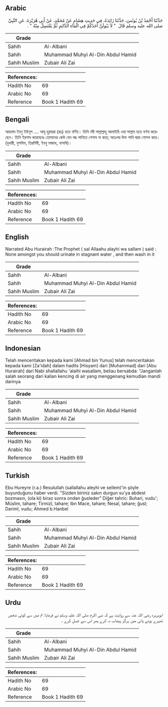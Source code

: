 ## Arabic


<div dir="rtl" lang="ar" style={{fontSize:'larger',backgroundColor:'#f8f9fa',padding:20}}>
حَدَّثَنَا أَحْمَدُ بْنُ يُونُسَ، حَدَّثَنَا زَائِدَةُ، فِي حَدِيثِ هِشَامٍ عَنْ مُحَمَّدٍ، عَنْ أَبِي هُرَيْرَةَ، عَنِ النَّبِيِّ صلى الله عليه وسلم قَالَ ‏ "‏ لاَ يَبُولَنَّ أَحَدُكُمْ فِي الْمَاءِ الدَّائِمِ ثُمَّ يَغْتَسِلُ مِنْهُ ‏"‏ ‏.‏
</div>
<div style={{backgroundColor:'#f8f9fa',padding:20, marginBottom: 10}}><table> <thead> <tr> <th>Grade</th> <th></th> </tr> </thead> <tbody> <tr><td>Sahih</td><td>Al-Albani</td></tr><tr><td>Sahih</td><td>Muhammad Muhyi Al-Din Abdul Hamid</td></tr><tr><td>Sahih Muslim</td><td>Zubair Ali Zai</td></tr></tbody></table><table> <thead> <tr> <th>References:</th> <th></th> </tr> </thead> <tbody><tr><td>Hadith No</td><td>69</td></tr><tr><td>Arabic No</td><td>69</td></tr><tr><td>Reference</td><td>Book 1 Hadith 69</td></tr></tbody></table></div>

## Bengali


<div dir="ltr" lang="bn" style={{fontSize:'larger',backgroundColor:'#f8f9fa',padding:20}}>
আহমাদ ইবনু ইউনূস .... আবূ হুরায়রা (রাঃ) হতে বর্ণিত। তিনি নবী সাল্লাল্লাহু আলাইহি ওয়া সাল্লাম হতে বর্ণনা করেছেন। তিনি ইরশাদ করেছেনঃ তোমাদের কেউ যেন বদ্ধ পানিতে পেশাব না করে; অতঃপর উক্ত পানি দ্বারা গোসল করে। (বুখারী, মুসলিম, তিরমিযী, ইবনু মাজাহ, নাসাঈ)।
</div>
<div style={{backgroundColor:'#f8f9fa',padding:20, marginBottom: 10}}><table> <thead> <tr> <th>Grade</th> <th></th> </tr> </thead> <tbody> <tr><td>Sahih</td><td>Al-Albani</td></tr><tr><td>Sahih</td><td>Muhammad Muhyi Al-Din Abdul Hamid</td></tr><tr><td>Sahih Muslim</td><td>Zubair Ali Zai</td></tr></tbody></table><table> <thead> <tr> <th>References:</th> <th></th> </tr> </thead> <tbody><tr><td>Hadith No</td><td>69</td></tr><tr><td>Arabic No</td><td>69</td></tr><tr><td>Reference</td><td>Book 1 Hadith 69</td></tr></tbody></table></div>

## English


<div dir="ltr" lang="en" style={{fontSize:'larger',backgroundColor:'#f8f9fa',padding:20}}>
Narrated Abu Hurairah :The Prophet ( sal Allaahu alayhi wa sallam ) said : None amongst you should urinate in stagnant water , and then wash in it
</div>
<div style={{backgroundColor:'#f8f9fa',padding:20, marginBottom: 10}}><table> <thead> <tr> <th>Grade</th> <th></th> </tr> </thead> <tbody> <tr><td>Sahih</td><td>Al-Albani</td></tr><tr><td>Sahih</td><td>Muhammad Muhyi Al-Din Abdul Hamid</td></tr><tr><td>Sahih Muslim</td><td>Zubair Ali Zai</td></tr></tbody></table><table> <thead> <tr> <th>References:</th> <th></th> </tr> </thead> <tbody><tr><td>Hadith No</td><td>69</td></tr><tr><td>Arabic No</td><td>69</td></tr><tr><td>Reference</td><td>Book 1 Hadith 69</td></tr></tbody></table></div>

## Indonesian


<div dir="ltr" lang="id" style={{fontSize:'larger',backgroundColor:'#f8f9fa',padding:20}}>
Telah menceritakan kepada kami [Ahmad bin Yunus] telah menceritakan kepada kami [Za'idah] dalam hadits [Hisyam] dari [Muhammad] dari [Abu Hurairah] dari Nabi shallallahu 'alaihi wasallam, beliau bersabda: "Janganlah salah seorang dari kalian kencing di air yang menggenang kemudian mandi darinya
</div>
<div style={{backgroundColor:'#f8f9fa',padding:20, marginBottom: 10}}><table> <thead> <tr> <th>Grade</th> <th></th> </tr> </thead> <tbody> <tr><td>Sahih</td><td>Al-Albani</td></tr><tr><td>Sahih</td><td>Muhammad Muhyi Al-Din Abdul Hamid</td></tr><tr><td>Sahih Muslim</td><td>Zubair Ali Zai</td></tr></tbody></table><table> <thead> <tr> <th>References:</th> <th></th> </tr> </thead> <tbody><tr><td>Hadith No</td><td>69</td></tr><tr><td>Arabic No</td><td>69</td></tr><tr><td>Reference</td><td>Book 1 Hadith 69</td></tr></tbody></table></div>

## Turkish


<div dir="ltr" lang="tr" style={{fontSize:'larger',backgroundColor:'#f8f9fa',padding:20}}>
Ebu Hureyre (r.a.) Resulullah (sallallahu aleyhi ve sellem)'in şöyle buyurduğunu haber verdi. "Sizden biriniz sakın durgun su'ya abdest bozmasın, (ola ki) biraz sonra ondan ğusleder” Diğer tahric: Buhari, vudu'; Müslim, tahare; Tirmizî, tahare; Ibn Mace, tahare; Nesaî, tahare; ğusl; Darimî, vudu; Ahmed b.Hanbel
</div>
<div style={{backgroundColor:'#f8f9fa',padding:20, marginBottom: 10}}><table> <thead> <tr> <th>Grade</th> <th></th> </tr> </thead> <tbody> <tr><td>Sahih</td><td>Al-Albani</td></tr><tr><td>Sahih</td><td>Muhammad Muhyi Al-Din Abdul Hamid</td></tr><tr><td>Sahih Muslim</td><td>Zubair Ali Zai</td></tr></tbody></table><table> <thead> <tr> <th>References:</th> <th></th> </tr> </thead> <tbody><tr><td>Hadith No</td><td>69</td></tr><tr><td>Arabic No</td><td>69</td></tr><tr><td>Reference</td><td>Book 1 Hadith 69</td></tr></tbody></table></div>

## Urdu


<div dir="rtl" lang="ur" style={{fontSize:'larger',backgroundColor:'#f8f9fa',padding:20}}>
ابوہریرہ رضی اللہ عنہ سے روایت ہے کہ نبی اکرم صلی اللہ علیہ وسلم نے فرمایا: تم میں سے کوئی شخص ٹھہرے ہوئے پانی میں ہرگز پیشاب نہ کرے پھر اس سے غسل کرے ۔
</div>
<div style={{backgroundColor:'#f8f9fa',padding:20, marginBottom: 10}}><table> <thead> <tr> <th>Grade</th> <th></th> </tr> </thead> <tbody> <tr><td>Sahih</td><td>Al-Albani</td></tr><tr><td>Sahih</td><td>Muhammad Muhyi Al-Din Abdul Hamid</td></tr><tr><td>Sahih Muslim</td><td>Zubair Ali Zai</td></tr></tbody></table><table> <thead> <tr> <th>References:</th> <th></th> </tr> </thead> <tbody><tr><td>Hadith No</td><td>69</td></tr><tr><td>Arabic No</td><td>69</td></tr><tr><td>Reference</td><td>Book 1 Hadith 69</td></tr></tbody></table></div>